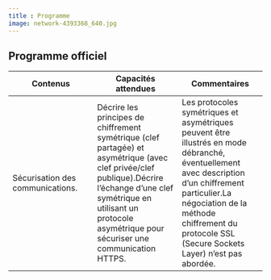 ---
title : Programme
image: network-4393368_640.jpg
---

## Programme officiel

|Contenus| Capacités attendues| Commentaires|
|-----|-----|-----|
|Sécurisation des communications.|Décrire les principes de chiffrement symétrique (clef partagée) et asymétrique (avec clef privée/clef publique).Décrire l’échange d’une clef symétrique en utilisant un protocole asymétrique pour sécuriser une communication HTTPS.|Les protocoles symétriques et asymétriques peuvent être illustrés en mode débranché, éventuellement avec description d’un chiffrement particulier.La négociation de la méthode chiffrement du protocole SSL (Secure Sockets Layer) n’est pas abordée.|